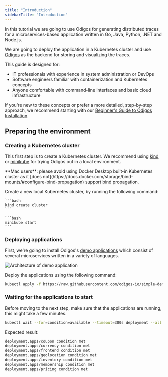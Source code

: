 ```yaml
---
title: "Introduction"
sidebarTitle: "Introduction"
---
```


In this tutorial we are going to use Odigos for generating distributed traces for a microservices-based application written in Go, Java, Python, .NET and Node.js.

We are going to deploy the application in a Kubernetes cluster and use [Odigos](/backends/odigos) as the backend for storing and visualizing the traces.

<Info>
 This guide is designed for:

- IT professionals with experience in system administration or DevOps
- Software engineers familiar with containerization and Kubernetes concepts
- Anyone comfortable with command-line interfaces and basic cloud infrastructure

If you're new to these concepts or prefer a more detailed, step-by-step approach, we recommend starting with our [Beginner's Guide to Odigos Installation](https://docs.odigos.io/quickstart/installation-guide-for-beginners).

</Info>

## Preparing the environment

### Creating a Kubernetes cluster

This first step is to create a Kubernetes cluster.
We recommend using [kind](https://kind.sigs.k8s.io/) or [minikube](https://minikube.sigs.k8s.io/docs/) for trying Odigos out in a local environment.

<Warning>
  **Mac users**: please avoid using Docker Desktop built-in Kubernetes cluster
  as it [does
  not](https://docs.docker.com/storage/bind-mounts/#configure-bind-propagation)
  support bind propagation.
</Warning>

Create a new local Kubernetes cluster, by running the following command:

<Tabs>
  <Tab title="Kind">

    ```bash
    kind create cluster
    ```

  </Tab>
  <Tab title="Minikube">

    ```bash
    minikube start
    ```

  </Tab>
</Tabs>

### Deploying applications

First, we're going to install Odigos's [demo applications](https://github.com/odigos-io/simple-demo) which consist of several microservices written in a variety of languages.

<Frame>
  <img
    src="https://raw.githubusercontent.com/odigos-io/simple-demo/refs/heads/main/assets/architecture.png"
    alt="Architecture of demo application"
  />
</Frame>

Deploy the applications using the following command:

```bash
kubectl apply -f https://raw.githubusercontent.com/odigos-io/simple-demo/main/kubernetes/deployment.yaml
```

### Waiting for the applications to start

Before moving to the next step, make sure that the applications are running, this might take a few minutes.

```bash
kubectl wait --for=condition=available --timeout=300s deployment --all --all-namespaces
```

Expected result:

```bash
deployment.apps/coupon condition met
deployment.apps/currency condition met
deployment.apps/frontend condition met
deployment.apps/geolocation condition met
deployment.apps/inventory condition met
deployment.apps/membership condition met
deployment.apps/pricing condition met
```
